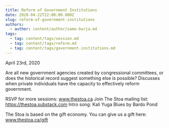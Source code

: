 ```yaml
---
title: Reform of Government Institutions
date: 2020-04-22T22:00:00.000Z
slug: reform-of-government-institutions
authors:
  - author: content/author/samo-burja.md
tags:
  - tag: content/tags/session.md
  - tag: content/tags/reform.md
  - tag: content/tags/government-institutions.md
---
```


April 23rd, 2020

Are all new government agencies created by congressional committees, or does the historical record suggest something else is possible? Discusses when private individuals have the capacity to effectively reform government.

RSVP for more sessions: www.thestoa.ca
Join The Stoa mailing list: https://thestoa.substack.com
Intro song: Kali Yuga Blues by Bardo Pond

The Stoa is based on the gift economy. You can give us a gift here: www.thestoa.ca/gift
